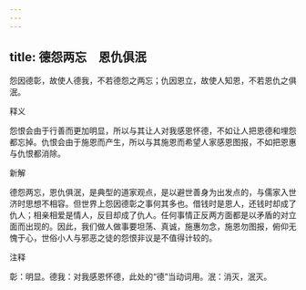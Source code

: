 ```yaml
---
---
---
```

title: 德怨两忘　恩仇俱泯
---



怨因德彰，故使人德我，不若德怨之两忘；仇因恩立，故使人知恩，不若恩仇之俱泯。

释义

怨恨会由于行善而更加明显，所以与其让人对我感恩怀德，不如让人把恩德和埋怨都忘掉。仇恨会由于施恩而产生，所以与其施恩而希望人家感恩图报，不如把恩惠与仇恨都消除。

新解

德怨两忘，恩仇俱泯，是典型的道家观点，是以避世善身为出发点的，与儒家入世济时思想不相容。但世界上怨因德彰之事何其多也。借钱时是恩人，还钱时却成了仇人；相亲相爱是情人，反目却成了仇人。任何事情正反两方面都是以矛盾的对立面而出现的。因此，我们做人做事要坦荡、真诚，施惠勿念，施恩勿图报，俯仰无愧于心，世俗小人与邪恶之徒的怨恨非议是不值得计较的。

注释

彰：明显。德我：对我感恩怀德，此处的“德”当动词用。泯：消灭，泯灭。